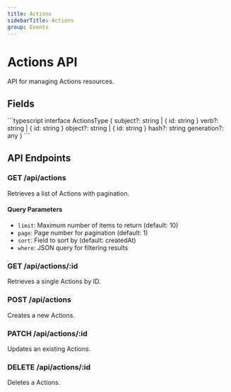 ```yaml
---
title: Actions
sidebarTitle: Actions
group: Events
---
```



# Actions API

API for managing Actions resources.

## Fields

<TSDoc>
```typescript
interface ActionsType {
  subject?: string | { id: string }
  verb?: string | { id: string }
  object?: string | { id: string }
  hash?: string
  generation?: any
}
```
</TSDoc>


## API Endpoints

### GET /api/actions
Retrieves a list of Actions with pagination.

#### Query Parameters
- `limit`: Maximum number of items to return (default: 10)
- `page`: Page number for pagination (default: 1)
- `sort`: Field to sort by (default: createdAt)
- `where`: JSON query for filtering results

### GET /api/actions/:id
Retrieves a single Actions by ID.

### POST /api/actions
Creates a new Actions.

### PATCH /api/actions/:id
Updates an existing Actions.

### DELETE /api/actions/:id
Deletes a Actions.

